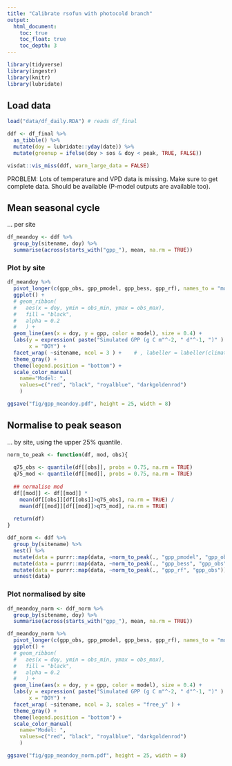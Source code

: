 ```yaml
---
title: "Calibrate rsofun with photocold branch"
output:
  html_document:
    toc: true
    toc_float: true
    toc_depth: 3
---
```


```r
library(tidyverse)
library(ingestr)
library(knitr)
library(lubridate)
```


## Load data


```r
load("data/df_daily.RDA") # reads df_final

ddf <- df_final %>% 
  as_tibble() %>%
  mutate(doy = lubridate::yday(date)) %>% 
  mutate(greenup = ifelse(doy > sos & doy < peak, TRUE, FALSE))
```

```r
visdat::vis_miss(ddf, warn_large_data = FALSE)
```

PROBLEM: Lots of temperature and VPD data is missing. Make sure to get complete data. Should be available (P-model outputs are available too).

## Mean seasonal cycle

... per site
```r
df_meandoy <- ddf %>% 
  group_by(sitename, doy) %>% 
  summarise(across(starts_with("gpp_"), mean, na.rm = TRUE))
```

### Plot by site

```r
df_meandoy %>% 
  pivot_longer(c(gpp_obs, gpp_pmodel, gpp_bess, gpp_rf), names_to = "model", values_to = "gpp") %>% 
  ggplot() +
  # geom_ribbon(
  #   aes(x = doy, ymin = obs_min, ymax = obs_max), 
  #   fill = "black", 
  #   alpha = 0.2
  #   ) +
  geom_line(aes(x = doy, y = gpp, color = model), size = 0.4) +
  labs(y = expression( paste("Simulated GPP (g C m"^-2, " d"^-1, ")" ) ), 
       x = "DOY") +
  facet_wrap( ~sitename, ncol = 3 ) +    # , labeller = labeller(climatezone = list_rosetta)
  theme_gray() +
  theme(legend.position = "bottom") +
  scale_color_manual(
    name="Model: ",
    values=c("red", "black", "royalblue", "darkgoldenrod")
    )

ggsave("fig/gpp_meandoy.pdf", height = 25, width = 8)
```

## Normalise to peak season

... by site, using the upper 25% quantile.
```r
norm_to_peak <- function(df, mod, obs){
  
  q75_obs <- quantile(df[[obs]], probs = 0.75, na.rm = TRUE)
  q75_mod <- quantile(df[[mod]], probs = 0.75, na.rm = TRUE)
  
  ## normalise mod
  df[[mod]] <- df[[mod]] * 
    mean(df[[obs]][df[[obs]]>q75_obs], na.rm = TRUE) / 
    mean(df[[mod]][df[[mod]]>q75_mod], na.rm = TRUE)
  
  return(df)
}

ddf_norm <- ddf %>% 
  group_by(sitename) %>% 
  nest() %>% 
  mutate(data = purrr::map(data, ~norm_to_peak(., "gpp_pmodel", "gpp_obs"))) %>% 
  mutate(data = purrr::map(data, ~norm_to_peak(., "gpp_bess", "gpp_obs"))) %>% 
  mutate(data = purrr::map(data, ~norm_to_peak(., "gpp_rf", "gpp_obs"))) %>% 
  unnest(data)
```

### Plot normalised by site 

```r
df_meandoy_norm <- ddf_norm %>% 
  group_by(sitename, doy) %>% 
  summarise(across(starts_with("gpp_"), mean, na.rm = TRUE))
```

```r
df_meandoy_norm %>% 
  pivot_longer(c(gpp_obs, gpp_pmodel, gpp_bess, gpp_rf), names_to = "model", values_to = "gpp") %>% 
  ggplot() +
  # geom_ribbon(
  #   aes(x = doy, ymin = obs_min, ymax = obs_max), 
  #   fill = "black", 
  #   alpha = 0.2
  #   ) +
  geom_line(aes(x = doy, y = gpp, color = model), size = 0.4) +
  labs(y = expression( paste("Simulated GPP (g C m"^-2, " d"^-1, ")" ) ), 
       x = "DOY") +
  facet_wrap( ~sitename, ncol = 3, scales = "free_y" ) +
  theme_gray() +
  theme(legend.position = "bottom") +
  scale_color_manual(
    name="Model: ",
    values=c("red", "black", "royalblue", "darkgoldenrod")
    )

ggsave("fig/gpp_meandoy_norm.pdf", height = 25, width = 8)
```
